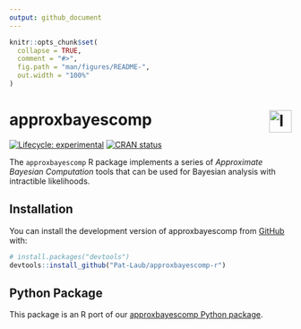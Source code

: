 ---
output: github_document
---

<!-- README.md is generated from README.Rmd. Please edit that file -->

```{r, include = FALSE}
knitr::opts_chunk$set(
  collapse = TRUE,
  comment = "#>",
  fig.path = "man/figures/README-",
  out.width = "100%"
)
```

# approxbayescomp <img src="man/figures/logo.svg" align="right" height="40" alt="logo" />

<!-- badges: start -->
[![Lifecycle: experimental](https://img.shields.io/badge/lifecycle-experimental-orange.svg)](https://lifecycle.r-lib.org/articles/stages.html#experimental)
[![CRAN status](https://www.r-pkg.org/badges/version/fastEDM)](https://CRAN.R-project.org/package=fastEDM)
<!-- badges: end -->


The `approxbayescomp` R package implements a series of  _Approximate Bayesian Computation_ tools that can be used for Bayesian analysis with intractible likelihoods.

## Installation

You can install the development version of approxbayescomp from [GitHub](https://github.com/Pat-Laub/approxbayescomp-r/) with:

``` r
# install.packages("devtools")
devtools::install_github("Pat-Laub/approxbayescomp-r")
```

## Python Package

This package is an R port of our [approxbayescomp Python package](https://Pat-Laub.github.io/approxbayescomp/).
